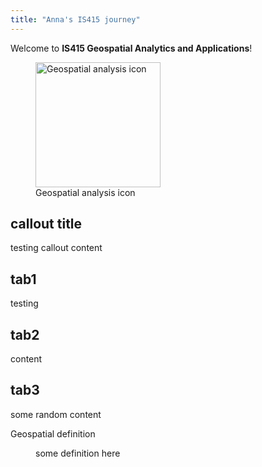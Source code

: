 ```yaml
---
title: "Anna's IS415 journey"
---
```


Welcome to **IS415 Geospatial Analytics and Applications**!

![Geospatial analysis icon](images/planet.png){fig-align="left" width="200"}

::: {.callout-note appearance="simple"}
## callout title

testing callout content
:::

::: panel-tabset
## tab1

testing

## tab2

content

## tab3

some random content
:::

Geospatial definition

:   some definition here
